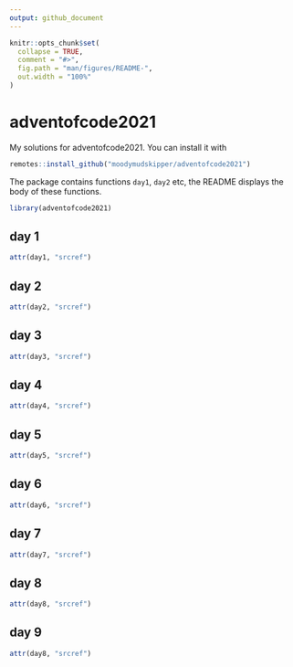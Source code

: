 ```yaml
---
output: github_document
---
```


<!-- README.md is generated from README.Rmd. Please edit that file -->

```r
knitr::opts_chunk$set(
  collapse = TRUE,
  comment = "#>",
  fig.path = "man/figures/README-",
  out.width = "100%"
)
```

# adventofcode2021

My solutions for adventofcode2021. You can install it with

```r
remotes::install_github("moodymudskipper/adventofcode2021")
```

The package contains functions `day1`, `day2` etc, the README displays the
body of these functions.

```r
library(adventofcode2021)
```

## day 1

```r
attr(day1, "srcref")
```

## day 2

```r
attr(day2, "srcref")
```

## day 3

```r
attr(day3, "srcref")
```

## day 4

```r
attr(day4, "srcref")
```

## day 5

```r
attr(day5, "srcref")
```

## day 6

```r
attr(day6, "srcref")
```

## day 7

```r
attr(day7, "srcref")
```

## day 8

```r
attr(day8, "srcref")
```

## day 9

```r
attr(day8, "srcref")
```
